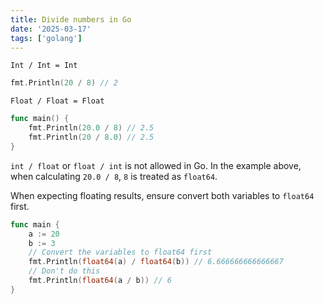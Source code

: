 ```yaml
---
title: Divide numbers in Go
date: '2025-03-17'
tags: ['golang']
---
```


`Int / Int = Int`

```go
fmt.Println(20 / 8) // 2
```

`Float / Float = Float`

```go
func main() {
	fmt.Println(20.0 / 8) // 2.5
	fmt.Println(20 / 8.0) // 2.5
}
```

`int / float` or `float / int` is not allowed in Go. In the example above, when calculating `20.0 / 8`, `8` is treated as `float64`.

When expecting floating results, ensure convert both variables to `float64` first.

```go
func main {
	a := 20
	b := 3
	// Convert the variables to float64 first
	fmt.Println(float64(a) / float64(b)) // 6.666666666666667
	// Don't do this
	fmt.Println(float64(a / b)) // 6
}
```
